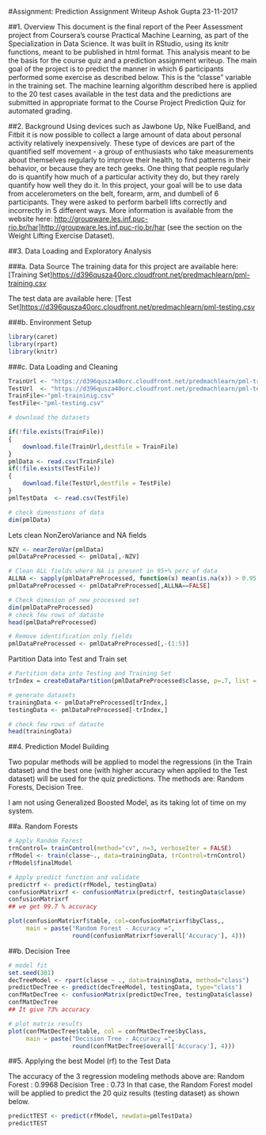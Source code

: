 
#Assignment: Prediction Assignment Writeup
Ashok Gupta
23-11-2017

##1. Overview
This document is the final report of the Peer Assessment project from Coursera's course Practical Machine Learning, as part of the Specialization in Data Science. It was built in RStudio, using its knitr functions, meant to be published in html format. This analysis meant to be the basis for the course quiz and a prediction assignment writeup. The main goal of the project is to predict the manner in which 6 participants performed some exercise as described below. This is the "classe" variable in the training set. The machine learning algorithm described here is applied to the 20 test cases available in the test data and the predictions are submitted in appropriate format to the Course Project Prediction Quiz for automated grading.

##2. Background
Using devices such as Jawbone Up, Nike FuelBand, and Fitbit it is now possible to collect a large amount of data about personal activity relatively inexpensively. These type of devices are part of the quantified self movement - a group of enthusiasts who take measurements about themselves regularly to improve their health, to find patterns in their behavior, or because they are tech geeks. One thing that people regularly do is quantify how much of a particular activity they do, but they rarely quantify how well they do it. In this project, your goal will be to use data from accelerometers on the belt, forearm, arm, and dumbell of 6 participants. They were asked to perform barbell lifts correctly and incorrectly in 5 different ways. More information is available from the website here: <http://groupware.les.inf.puc-rio.br/har]http://groupware.les.inf.puc-rio.br/har> (see the section on the Weight Lifting Exercise Dataset).

##3. Data Loading and Exploratory Analysis

###a. Data Source
The training data for this project are available here:
[Training Set]<https://d396qusza40orc.cloudfront.net/predmachlearn/pml-training.csv>

The test data are available here:
[Test Set]<https://d396qusza40orc.cloudfront.net/predmachlearn/pml-testing.csv>

###b. Environment Setup
```{r}
library(caret)
library(rpart)
library(knitr)
```

###c. Data Loading and Cleaning
```{r}
TrainUrl <- "https://d396qusza40orc.cloudfront.net/predmachlearn/pml-training.csv"
TestUrl  <- "https://d396qusza40orc.cloudfront.net/predmachlearn/pml-testing.csv"
TrainFile<-"pml-traininig.csv"
TestFile<-"pml-testing.csv"

# download the datasets

if(!file.exists(TrainFile))
{
    download.file(TrainUrl,destfile = TrainFile)
}
pmlData <- read.csv(TrainFile)
if(!file.exists(TestFile))
{
    download.file(TestUrl,destfile = TestFile)
}
pmlTestData  <- read.csv(TestFile)

# check dimenstions of data
dim(pmlData)
```

Lets clean NonZeroVariance and NA fields
```{r}
NZV <- nearZeroVar(pmlData)
pmlDataPreProcessed <- pmlData[,-NZV]

# Clean ALL fields where NA is present in 95+% perc of data
ALLNA <- sapply(pmlDataPreProcessed, function(x) mean(is.na(x)) > 0.95 )
pmlDataPreProcessed <- pmlDataPreProcessed[,ALLNA==FALSE]

# Check dimesion of new processed set
dim(pmlDataPreProcessed)
# check few rows of dataste
head(pmlDataPreProcessed)

# Remove identification only fields
pmlDataPreProcessed <- pmlDataPreProcessed[,-(1:5)]
```

Partition Data into Test and Train set
```{r}
# Partition data into Testing and Training Set
trIndex = createDataPartition(pmlDataPreProcessed$classe, p=.7, list = FALSE)

# generate datasets
trainingData <- pmlDataPreProcessed[trIndex,]
testingData <- pmlDataPreProcessed[-trIndex,]

# check few rows of dataste
head(trainingData)
```

##4. Prediction Model Building

Two popular methods will be applied to model the regressions (in the Train dataset) and the best one (with higher accuracy when applied to the Test dataset) will be used for the quiz predictions. The methods are: Random Forests, Decision Tree.

I am not using Generalized Boosted Model, as its taking lot of time on my system.

##a. Random Forests
```{r}
# Apply Random Forest
trnControl= trainControl(method="cv", n=3, verboseIter = FALSE)
rfModel <- train(classe~., data=trainingData, trControl=trnControl)
rfModel$finalModel

# Apply predict function and validate
predictrf <- predict(rfModel, testingData)
confusionMatrixrf <- confusionMatrix(predictrf, testingData$classe)
confusionMatrixrf
## we get 99.7 % accuracy

plot(confusionMatrixrf$table, col=confusionMatrixrf$byClass,, 
     main = paste("Random Forest - Accuracy =",
                  round(confusionMatrixrf$overall['Accuracy'], 4)))
```

##b. Decision Tree
```{r}
# model fit
set.seed(301)
decTreeModel <- rpart(classe ~ ., data=trainingData, method="class")
predictDecTree <- predict(decTreeModel, testingData, type="class")
confMatDecTree <- confusionMatrix(predictDecTree, testingData$classe)
confMatDecTree
## It give 73% accuracy

# plot matrix results
plot(confMatDecTree$table, col = confMatDecTree$byClass, 
     main = paste("Decision Tree - Accuracy =",
                  round(confMatDecTree$overall['Accuracy'], 4)))
```


##5. Applying the best Model (rf) to the Test Data

The accuracy of the 3 regression modeling methods above are:
Random Forest : 0.9968 Decision Tree : 0.73  In that case, the Random Forest model will be applied to predict the 20 quiz results (testing dataset) as shown below.

```{r}
predictTEST <- predict(rfModel, newdata=pmlTestData)
predictTEST
```








